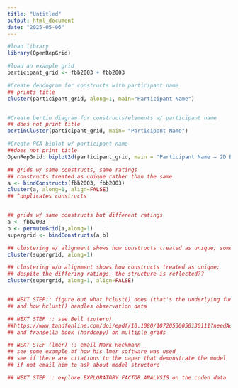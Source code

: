 ```yaml
---
title: "Untitled"
output: html_document
date: "2025-05-06"
---
```




```r

#load library
library(OpenRepGrid)

#load an example grid
participant_grid <- fbb2003 + fbb2003

#Create dendogram for constructs with participant name
## prints title 
cluster(participant_grid, along=1, main="Participant Name")


#Create bertin diagram for constructs/elements w/ participant name
## does not print title 
bertinCluster(participant_grid, main= "Participant Name")

#Create PCA biplot w/ participant name 
##does not print title 
OpenRepGrid::biplot2d(participant_grid, main = "Participant Name — 2D Biplot")

```


```r

## grids w/ same constructs, same ratings 
## constructs treated as unique rather than the same 
a <- bindConstructs(fbb2003, fbb2003)
cluster(a, along=1, align=FALSE)
## ^duplicates constructs


## grids w/ same constructs but different ratings 
a <- fbb2003
b <- permuteGrid(a,along=1)
supergrid <- bindConstructs(a,b)

## clustering w/ alignment shows how constructs treated as unique; some are reversed 
cluster(supergrid, along=1)

## clustering w/o alignment shows how constructs treated as unique; 
## despite the differing ratings, the structure is reflected??
cluster(supergrid, along=1, align=FALSE)


## NEXT STEP:: figure out what hclust() does (that's the underlying function)
## and how hclust() handles observation data 

## NEXT STEP :: see Bell (zotero)
##https://www.tandfonline.com/doi/epdf/10.1080/10720530050130111?needAccess=true
## and fransella book (hardcopy) on multiple grids 

## NEXT STEP (lmer) :: email Mark Heckmann 
## see some example of how his lmer software was used 
## see if there are citations to the paper that demonstrate the model
## if not email him to ask about model structure 

## NEXT STEP :: explore EXPLORATORY FACTOR ANALYSIS on the coded data

```

